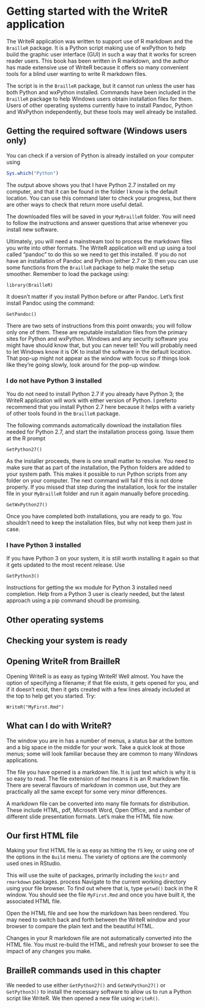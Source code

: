 # Getting started with the WriteR application {#WriteR}



The WriteR application was written to support use of R markdown and the `BrailleR` package. It is a Python script making use of wxPython to help build the graphic user interface (GUI) in such a way that it works for screen reader users. This book has been written in R markdown, and the author has made extensive use of WriteR because it offers so many convenient tools for a blind user wanting to write R markdown files.

The script is in the `BrailleR` package, but it cannot run unless the user has both Python and wxPython installed. Commands have been included in the `BrailleR` package to help Windows users obtain installation files for them. Users of other operating systems currently have to install Pandoc, Python and WxPython independently, but these tools may well already be installed.

## Getting the required software (Windows users only)

You can check if a version of Python is already installed on your computer using
```r
Sys.which("Python")
```

The output above shows you that I have Python 2.7 installed on my computer, and that it can be found in the folder I know is the default location. You can use this command later to check your progress, but there are other ways to check that return more useful detail.

The downloaded files will be saved in your `MyBrailleR` folder. You will need to follow the instructions and answer questions that arise whenever you install new software. 

Ultimately, you will need a mainstream tool to process the markdown files you write into other formats. The WriteR application will end up using a tool called "pandoc" to do this so we need to get this installed.
If you do not have an installation of Pandoc and Python (either 2.7 or 3) then you can use some functions from the `BrailleR` package to help make the setup smoother. Remember to load the package using:
 
`library(BrailleR)`

It doesn't matter if you install Python before or after Pandoc. Let's first install Pandoc using the command:

`GetPandoc()`

There are two sets of instructions from this point onwards; you will follow only one of them. 
These are reputable installation files from the primary sites for Python and wxPython. Windows and any security software you might have should know that, but you can never tell! You will probably need to let Windows know it is OK to install the software in the default location. That pop-up might not appear as the window with focus so if things look like they're going slowly, look around for the pop-up window.


### I do not have Python 3 installed

You do not need to install Python 2.7 if you already have Python 3; the WriteR application will work with either version of Python. I preferto recommend that you install Python 2.7 here because it helps with a variety of other tools found in the `BrailleR` package.

The following  commands automatically download the installation files needed for Python 2.7, and start the installation process going. 
Issue them at the R prompt

`GetPython27()`

As the installer proceeds, there is one small matter to resolve. You need to make sure that as part of the installation, the Python folders are added to your system path. This makes it possible to run Python scripts from any folder on your computer. The next command will fail if this is not done properly. If you missed that step during the installation, look for the installer file in your `MyBrailleR` folder and run it again manually before proceding.
 
`GetWxPython27()`


Once you have completed both installations, you are ready to go. You shouldn't need to keep the  installation files, but why not keep them just in case.

### I have Python 3 installed

If you have Python 3 on your system, it is still worth installing it again so that it gets updated to the most recent release. Use

`GetPython3()`

Instructions for getting the wx module for Python 3 installed need completion. Help from a Python 3 user is clearly needed, but the latest approach using a pip command shoudl be promising. 

## Other operating systems

## Checking your system is ready

## Opening WriteR from BrailleR

Opening WriteR is as easy as typing WriteR! Well almost. You have the option of specifying a filename; if that file exists, it gets opened for you, and if it doesn't exist, then it gets created with a few lines already included at the top to help get you started. Try:

`WriteR("MyFirst.Rmd")`



## What can I do with WriteR?

The window you are in has a number of menus, a status bar at the bottom and a big space in the middle for your work. Take a quick look at those menus; some will look familiar because they are common to many Windows applications.

The file you have opened is a markdown file. It is just text which is why it is so easy to read. The file extension of `Rmd` means it is an R markdown file. There are several flavours of markdown in common use, but they are practically all the same except for some very minor differences.

A markdown file can be converted into many file formats for distribution. These include HTML, pdf, Microsoft Word, Open Office, and a number of different slide presentation formats. Let's make the HTML file now.


## Our first HTML file

Making your first HTML file is as easy as hitting the `f5` key, or using one of the options in the `Build` menu. The variety of options are the commonly used ones in RStudio.

This will use the suite of packages, primarily including the `knitr` and `rmarkdown` packages.
process 
Navigate to the current working directory using your file browser. To find out where that is, type `getwd()` back in the R window. You should see the file `MyFirst.Rmd` and once you have built it, the associated HTML file.

Open the HTML file and see how the markdown has been rendered. You may need to switch back and forth between the WriteR window and your browser to compare the plain text and the beautiful HTML.

Changes in your R markdown file are not automatically converted into the HTML file. You must re-build the HTML, and refresh your browser to see the impact of any changes you make.

## BrailleR commands used in this chapter

We needed to use either `GetPython27()` and `GetWxPython27()` or `GetPython3()` to install the necessary software to allow us to run a Python script like WriteR. 
We then opened a new file using `WriteR()`.

